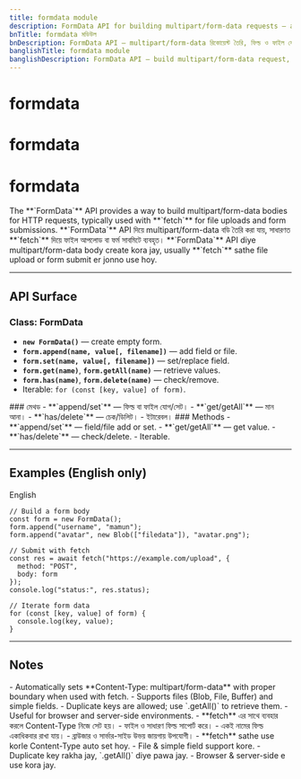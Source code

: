```yaml
---
title: formdata module
description: FormData API for building multipart/form-data requests — append fields, files, and iterate entries for HTTP submission.
bnTitle: formdata মডিউল
bnDescription: FormData API — multipart/form-data রিকোয়েস্ট তৈরি, ফিল্ড ও ফাইল যোগ করা, এবং HTTP সাবমিশনের জন্য এন্ট্রি ইটারেট।
banglishTitle: formdata module
banglishDescription: FormData API — build multipart/form-data request, append fields & files, iterate entries for HTTP submission.
---
```


# <I18nEnglish>formdata</I18nEnglish>
# <I18nBangla>formdata</I18nBangla>
# <I18nBanglish>formdata</I18nBanglish>

<I18nEnglish>
The **`FormData`** API provides a way to build multipart/form-data bodies for HTTP requests, typically used with **`fetch`** for file uploads and form submissions.
</I18nEnglish>

<I18nBangla>
**`FormData`** API দিয়ে multipart/form-data বডি তৈরি করা যায়, সাধারণত **`fetch`** দিয়ে ফাইল আপলোড বা ফর্ম সাবমিটে ব্যবহৃত।
</I18nBangla>

<I18nBanglish>
**`FormData`** API diye multipart/form-data body create kora jay, usually **`fetch`** sathe file upload or form submit er jonno use hoy.
</I18nBanglish>

---

## API Surface

<I18nEnglish>

### Class: FormData
- **`new FormData()`** — create empty form.  
- **`form.append(name, value[, filename])`** — add field or file.  
- **`form.set(name, value[, filename])`** — set/replace field.  
- **`form.get(name)`**, **`form.getAll(name)`** — retrieve values.  
- **`form.has(name)`**, **`form.delete(name)`** — check/remove.  
- Iterable: `for (const [key, value] of form)`.

</I18nEnglish>

<I18nBangla>
### মেথড
- **`append/set`** — ফিল্ড বা ফাইল যোগ/সেট।  
- **`get/getAll`** — মান আনা।  
- **`has/delete`** — চেক/ডিলিট।  
- ইটারেবল।  
</I18nBangla>

<I18nBanglish>
### Methods
- **`append/set`** — field/file add or set.  
- **`get/getAll`** — get value.  
- **`has/delete`** — check/delete.  
- Iterable.  
</I18nBanglish>

---

## Examples (English only)

<Tabs defaultValue="english" className="w-full">
  <TabsList>
    <TabsTrigger value="english">English</TabsTrigger>
  </TabsList>

  <TabsContent value="english">

```bnl
// Build a form body
const form = new FormData();
form.append("username", "mamun");
form.append("avatar", new Blob(["filedata"]), "avatar.png");

// Submit with fetch
const res = await fetch("https://example.com/upload", {
  method: "POST",
  body: form
});
console.log("status:", res.status);

// Iterate form data
for (const [key, value] of form) {
  console.log(key, value);
}
```
  </TabsContent>
</Tabs>

---

## Notes

<I18nEnglish>
- Automatically sets **Content-Type: multipart/form-data** with proper boundary when used with fetch.  
- Supports files (Blob, File, Buffer) and simple fields.  
- Duplicate keys are allowed; use `.getAll()` to retrieve them.  
- Useful for browser and server-side environments.  
</I18nEnglish>

<I18nBangla>
- **fetch** এর সাথে ব্যবহার করলে Content-Type নিজে সেট হয়।  
- ফাইল ও সাধারণ ফিল্ড সাপোর্ট করে।  
- একই নামের ফিল্ড একাধিকবার রাখা যায়।  
- ব্রাউজার ও সার্ভার-সাইড উভয় জায়গায় উপযোগী।  
</I18nBangla>

<I18nBanglish>
- **fetch** sathe use korle Content-Type auto set hoy.  
- File & simple field support kore.  
- Duplicate key rakha jay, `.getAll()` diye pawa jay.  
- Browser & server-side e use kora jay.  
</I18nBanglish>
